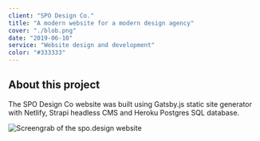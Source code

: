 ```yaml
---
client: "SPO Design Co."
title: "A modern website for a modern design agency"
cover: "./blob.png"
date: "2019-06-10"
service: "Website design and development"
color: "#333333"
---
```


## About this project

The SPO Design Co website was built using Gatsby.js static site generator with Netlify, Strapi headless CMS and Heroku Postgres SQL database. 

![Screengrab of the spo.design website](./Straightforward-ethical-design-for-small-businesses-SPO-Design-Co-2019-07-08-13-07-25.png)